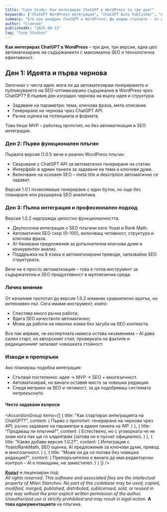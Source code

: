 ```yaml
---
title: "Case Study: Как интегрирах ChatGPT в WordPress за три дни!"
keywords: ["ChatGPT WordPress интеграция", "ChatGPT Auto Publisher", "AI автоматизация WordPress", "ChatGPT API", "SEO автоматизация", "OpenAI API"]
summary: "Ето как внедрих ChatGPT в WordPress! Ще видиш стъпките - от идеята до работеща интеграция за автоматизация, SEO и публикуване."
author: "Станчев"
publishedAt: "2025-08-12"
tag: "Case Studies"
---
```


<strong>Как интегрирах ChatGPT в WordPress</strong> – три дни, три версии, една цел: автоматизиране на съдържанието с максимална SEO и технологична ефективност.

<h2 id="den1">Ден 1: Идеята и първа чернова</h2>

Започнах с чиста идея: мога ли да автоматизирам генерирането и публикуването на SEO-оптимизирано съдържание в WordPress чрез ChatGPT? В първия ден изградих чернова на върху идея и структура:
- Задаване на параметри: тема, ключова фраза, мета описание.
- Генериране на чернова чрез ChatGPT API.
- Ръчна оценка на потенциала и формата.

Това беше MVP – работещ прототип, но без автоматизация и SEO интеграция.

<h3 id="den2">Ден 2: Първи функционален плъгин</h3>

Първата версия (1.0.1) вече е реален WordPress плъгин:
- Свързване с ChatGPT API за автоматично генериране на статии.
- Интерфейс в админ панела за задаване на тема и ключови думи.
- Включване на основен SEO – meta title и description автоматично се задават.

Версия 1.0.1 позволяваше генериране с един бутон, но още без планиране или разширена SEO аналитика.

<h3 id="den3">Ден 3: Пълна интеграция и професионален подход</h3>

Версия 1.0.2 надгражда цялостно функционалността:
- Двупосочна интеграция с SEO плъгини като Yoast и Rank Math.
- Автоматичен SEO скор (0–100), включващ четивност, структура и ключова фраза.
- AI-базирани предложения за допълнителни ключови думи и конкурентен анализ.
- Поддръжка на 8 езика и автоматизирани преводи, запазвайки SEO структурата.

Вече не е просто автоматизация – това е готов инструмент за съдържателна и SEO продуктивност в мултиезична среда.

<h3 id="lichno-mnenie">Лично мнение</h3>

От началния прототип до версия 1.0.2 изминах сравнително кратък, но интензивен път. Сега имаме инструмент, който:
- Спестява много ръчна работа;
- Вдига SEO качеството автоматично;
- Може да работи на няколко езика без загуба на SEO контекста.

Все пак вярвам, че експертната намеса остава незаменима – AI дава силен старт, но авторският стил, проверката на фактите и редакционният запазват човешката стойност.

<h3 id="izvodi">Изводи и препоръки</h3>

Ако планираш подобна интеграция:
- Стъпвай постепенно: идея → MVP → SEO + многезичност.
- Автоматизирай, но винаги оставяй място за човешка редакция.
- Следи метрики за SEO и четимост, за да подобряваш системата непрекъснато.

<h4 id="faq">Често задавани въпроси</h4>

<AccordionGroup
  items={[
    {
      title: "Как стартирах интеграцията на ChatGPT?",
      content: (
        <Text onBackground="neutral-weak">
          Първо с прототип: генериране на чернови чрез API, ръчно задаване на параметри в админ панела на WP.
        </Text>
      )
    },
        {
      title: "Продаваш ли плъгина?",
      content: (
        <Text onBackground="neutral-weak">
          Естествено, но с уговорката че не знам кога пак ще го ъпдейтвам (затова не е пуснат официално).
        </Text>
      )
    },
    {
      title: "Какво добави версия 1.0.2?",
      content: (
        <Text onBackground="neutral-weak">
          Интеграция с Yoast/RankMath, SEO оценка, AI предложения за ключови думи, превод и многозичност.
        </Text>
      )
    },
    {
      title: "Може ли да се ползва без човешка редакция?",
      content: (
        <Text onBackground="neutral-weak">
          Препоръчително е винаги да има редакторски контрол – AI е помощник, не заместител.
        </Text>
      )
    }
  ]}
/>

<p>
<strong><a href="https://github.com/stantchev/ChatGPT-Auto-Publisher" target="_blank" rel="nofollow noopener">Кодът</a></strong> е лицензиран под:<br>
<em>All rights reserved. This software and associated files are the intellectual property of Milen Stanchev. No part of this codebase may be used, copied, modified, merged, published, distributed, sublicensed, sold, or reused in any way without the prior explicit written permission of the author. Unauthorized use is strictly prohibited and may result in legal action.</em>
<strong>А това е<a href="https://stantchev.github.io/ChatGPT-Auto-Publisher/" target="_blank" rel="nofollow noopener"></a>документацията</strong> на плъгина.<br>
</p>
